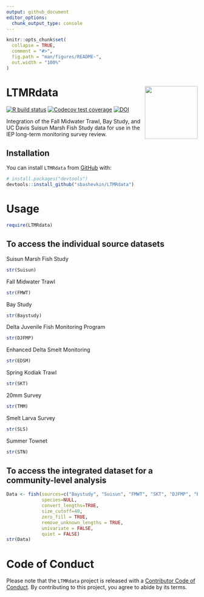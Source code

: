 ```yaml
---
output: github_document
editor_options: 
  chunk_output_type: console
---
```


<!-- README.md is generated from README.Rmd. Please edit that file -->

```r
knitr::opts_chunk$set(
  collapse = TRUE,
  comment = "#>",
  fig.path = "man/figures/README-",
  out.width = "100%"
)
```

# LTMRdata <img src='man/figures/logo.jpg' align="right" height="139" />

<!-- badges: start -->
[![R build status](https://github.com/sbashevkin/LTMRdata/workflows/R-CMD-check/badge.svg)](https://github.com/sbashevkin/LTMRdata/actions)
[![Codecov test coverage](https://codecov.io/gh/sbashevkin/LTMRdata/branch/master/graph/badge.svg)](https://codecov.io/gh/sbashevkin/LTMRdata?branch=master)
[![DOI](https://zenodo.org/badge/250588599.svg)](https://zenodo.org/badge/latestdoi/250588599)
<!-- badges: end -->

Integration of the Fall Midwater Trawl, Bay Study, and UC Davis Suisun Marsh Fish Study data for use in the IEP long-term monitoring survey review.

## Installation

You can install `LTMRdata` from [GitHub](https://github.com/) with:

``` r
# install.packages("devtools")
devtools::install_github("sbashevkin/LTMRdata")
```

# Usage

```r
require(LTMRdata)
```

## To access the individual source datasets

Suisun Marsh Fish Study
```r
str(Suisun)
```

Fall Midwater Trawl
```r
str(FMWT)
```

Bay Study
```r
str(Baystudy)
```

Delta Juvenile Fish Monitoring Program
```r
str(DJFMP)
```

Enhanced Delta Smelt Monitoring
```r
str(EDSM)
```

Spring Kodiak Trawl
```r
str(SKT)
```

20mm Survey
```r
str(TMM)
```

Smelt Larva Survey
```r
str(SLS)
```

Summer Townet
```r
str(STN)
```

## To access the integrated dataset for a community-level analysis

```r
Data <- fish(sources=c("Baystudy", "Suisun", "FMWT", "SKT", "DJFMP", "EDSM", "TMM", "SLS", "STN"),
             species=NULL,
             convert_lengths=TRUE,
             size_cutoff=40,
             zero_fill = TRUE,
             remove_unknown_lengths = TRUE,
             univariate = FALSE,
             quiet = FALSE)
str(Data)
```

# Code of Conduct

Please note that the `LTMRdata` project is released with a
[Contributor Code of Conduct](CODE_OF_CONDUCT.md).
By contributing to this project, you agree to abide by its terms.
